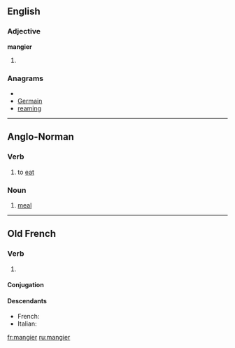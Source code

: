 ==English==

===Adjective===
'''mangier'''

# {{comparative of|[[mangy]]}}

===Anagrams===
* {{alphagram|aegimnr}}
* [[Germain#English|Germain]]
* [[reaming#English|reaming]]

----

==Anglo-Norman==

===Verb===
{{infl|xno|verb}}

# to [[eat]]

===Noun===
{{xno-noun|m}}

# [[meal]]

----

==Old French==

===Verb===
{{infl|fro|verb}}

# {{alternative form of|[[mengier#Old French|mengier]]|lang=fro}}

====Conjugation====
{{fro-conj-gier|man}}

====Descendants====
* French: {{l|fr|manger}}
* Italian: {{l|it|mangiare}}

[[fr:mangier]]
[[ru:mangier]]